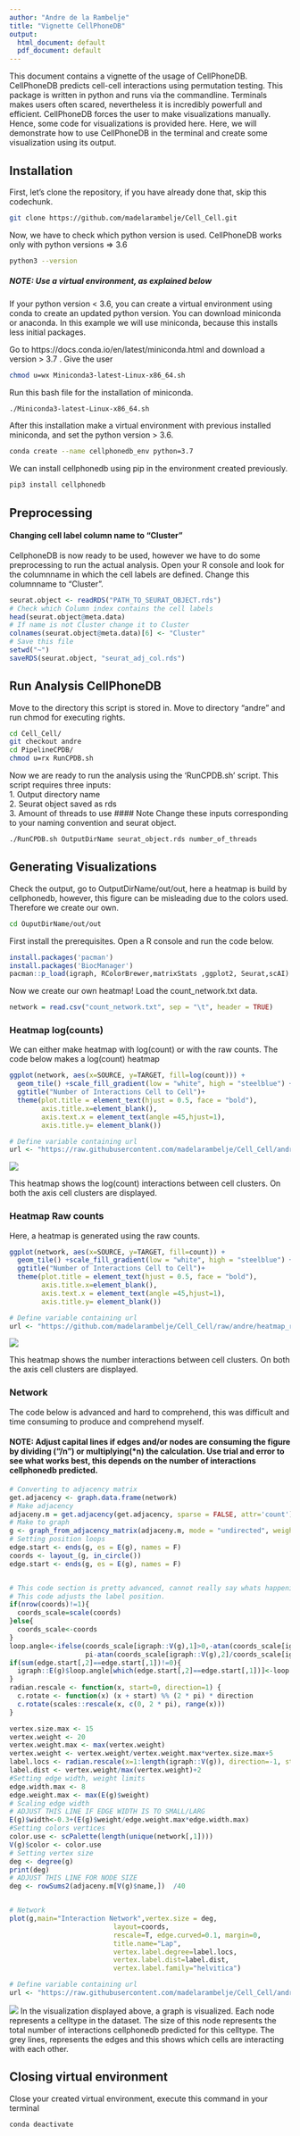 ```yaml
---
author: "Andre de la Rambelje"
title: "Vignette CellPhoneDB"
output:
  html_document: default
  pdf_document: default
---
```

This document contains a vignette of the usage of CellPhoneDB. CellPhoneDB predicts cell-cell interactions using permutation testing. This package is written in python and runs via the commandline. Terminals makes users often scared, nevertheless it is incredibly powerfull and efficient. CellPhoneDB forces the user to make visualizations manually. Hence, some code for visualizations is provided here. Here, we will demonstrate how to use CellPhoneDB in the terminal and create some visualization using its output.

## Installation
First, let's clone the repository, if you have already done that, skip this codechunk.
```bash
git clone https://github.com/madelarambelje/Cell_Cell.git
```

Now, we have to check which python version is used. CellPhoneDB works only with python versions => 3.6
```bash
python3 --version
```
##### NOTE: Use a virtual environment, as explained below 
If your python version < 3.6, you can create a virtual environment using conda to create an updated python version. You can download miniconda or anaconda. In this example we will use miniconda, because this installs less initial packages.


Go to https://docs.conda.io/en/latest/miniconda.html and download a version > 3.7 .  Give the user 
```bash
chmod u=wx Miniconda3-latest-Linux-x86_64.sh 
```
Run this bash file for the installation of miniconda.
```bash
./Miniconda3-latest-Linux-x86_64.sh 
```
After this installation make a virtual environment with previous installed miniconda, and set the python version > 3.6.
```bash
conda create --name cellphonedb_env python=3.7
```

We can install cellphonedb using pip in the environment created previously.
```bash
pip3 install cellphonedb
```

## Preprocessing
#### Changing cell label column name to "Cluster"
CellphoneDB is now ready to be used, however we have to do some preprocessing to run the actual analysis. Open your R console and look for the columnname in which the cell labels are defined. Change this columnname to "Cluster". 
```r
seurat.object <- readRDS("PATH_TO_SEURAT_OBJECT.rds")
# Check which Column index contains the cell labels
head(seurat.object@meta.data)
# If name is not Cluster change it to Cluster
colnames(seurat.object@meta.data)[6] <- "Cluster"
# Save this file
setwd("~")
saveRDS(seurat.object, "seurat_adj_col.rds")
```
## Run Analysis CellPhoneDB
   

Move to the directory this script is stored in. Move to directory "andre" and run chmod for executing rights.
```bash
cd Cell_Cell/
git checkout andre
cd PipelineCPDB/
chmod u=rx RunCPDB.sh
```

Now we are ready to run the analysis using the 'RunCPDB.sh' script. 
This script requires three inputs:    
  1.    Output directory name   
  2.    Seurat object saved as rds     
  3.    Amount of threads to use
#### Note Change these inputs corresponding to your naming convention and seurat object. 
```bash
./RunCPDB.sh OutputDirName seurat_object.rds number_of_threads
```

## Generating Visualizations
Check the output, go to OutputDirName/out/out, here a heatmap is build by cellphonedb, however, this figure can be misleading due to the colors used. Therefore we create our own.
```bash
cd OuputDirName/out/out 
```

First install the prerequisites. Open a R console and run the code below.
```r
install.packages('pacman')
install.packages('BiocManager')
pacman::p_load(igraph, RColorBrewer,matrixStats ,ggplot2, Seurat,scAI)
```

Now we create our own heatmap! Load the count_network.txt data.
```r
network = read.csv("count_network.txt", sep = "\t", header = TRUE)
```
### Heatmap log(counts)
We can either make heatmap with log(count) or with the raw counts.
The code below makes a log(count) heatmap
```r
ggplot(network, aes(x=SOURCE, y=TARGET, fill=log(count))) + 
  geom_tile() +scale_fill_gradient(low = "white", high = "steelblue") + 
  ggtitle("Number of Interactions Cell to Cell")+
  theme(plot.title = element_text(hjust = 0.5, face = "bold"),
        axis.title.x=element_blank(),
        axis.text.x = element_text(angle =45,hjust=1),
        axis.title.y= element_blank())
```
```r
# Define variable containing url
url <- "https://raw.githubusercontent.com/madelarambelje/Cell_Cell/andre/heatmap.png"
```

![](`r url`)

This heatmap shows the log(count) interactions between cell clusters. On both the axis cell clusters are displayed.

### Heatmap Raw counts
Here, a heatmap is generated using the raw counts.
```r
ggplot(network, aes(x=SOURCE, y=TARGET, fill=count)) + 
  geom_tile() +scale_fill_gradient(low = "white", high = "steelblue") + 
  ggtitle("Number of Interactions Cell to Cell")+
  theme(plot.title = element_text(hjust = 0.5, face = "bold"),
        axis.title.x=element_blank(),
        axis.text.x = element_text(angle =45,hjust=1),
        axis.title.y= element_blank())
```

```r
# Define variable containing url
url <- "https://github.com/madelarambelje/Cell_Cell/raw/andre/heatmap_raw_count.png"
```

![](`r url`)

This heatmap shows the number interactions between cell clusters. On both the axis cell clusters are displayed.

### Network

The code below is advanced and hard to comprehend, this was difficult and time consuming to produce and comprehend myself.

#### NOTE: Adjust capital lines if edges and/or nodes are consuming the figure by dividing ("/n") or multiplying(*n) the calculation. Use trial and error to see what works best, this depends on the number of interactions cellphonedb predicted. 
```r
# Converting to adjacency matrix
get.adjacency <- graph.data.frame(network)
# Make adjacency
adjaceny.m = get.adjacency(get.adjacency, sparse = FALSE, attr='count')
# Make to graph
g <- graph_from_adjacency_matrix(adjaceny.m, mode = "undirected", weighted= T)
# Setting position loops
edge.start <- ends(g, es = E(g), names = F)
coords <- layout_(g, in_circle())
edge.start <- ends(g, es = E(g), names = F)


# This code section is pretty advanced, cannot really say whats happening here.
# This code adjusts the label position.
if(nrow(coords)!=1){
  coords_scale=scale(coords)
}else{
  coords_scale<-coords
}
loop.angle<-ifelse(coords_scale[igraph::V(g),1]>0,-atan(coords_scale[igraph::V(g),2]/coords_scale[igraph::V(g),1]),
                   pi-atan(coords_scale[igraph::V(g),2]/coords_scale[igraph::V(g),1]))
if(sum(edge.start[,2]==edge.start[,1])!=0){
  igraph::E(g)$loop.angle[which(edge.start[,2]==edge.start[,1])]<-loop.angle[edge.start[which(edge.start[,2]==edge.start[,1]),1]]
}
radian.rescale <- function(x, start=0, direction=1) {
  c.rotate <- function(x) (x + start) %% (2 * pi) * direction
  c.rotate(scales::rescale(x, c(0, 2 * pi), range(x)))
}

vertex.size.max <- 15
vertex.weight <- 20
vertex.weight.max <- max(vertex.weight)
vertex.weight <- vertex.weight/vertex.weight.max*vertex.size.max+5
label.locs <- radian.rescale(x=1:length(igraph::V(g)), direction=-1, start=0)
label.dist <- vertex.weight/max(vertex.weight)+2
#Setting edge width, weight limits
edge.width.max <- 8
edge.weight.max <- max(E(g)$weight)
# Scaling edge width
# ADJUST THIS LINE IF EDGE WIDTH IS TO SMALL/LARG
E(g)$width<-0.3+(E(g)$weight/edge.weight.max*edge.width.max)
#Setting colors vertices
color.use <- scPalette(length(unique(network[,1])))
V(g)$color <- color.use
# Setting vertex size
deg <- degree(g)
print(deg)
# ADJUST THIS LINE FOR NODE SIZE
deg <- rowSums2(adjaceny.m[V(g)$name,])  /40


# Network
plot(g,main="Interaction Network",vertex.size = deg, 
                          layout=coords, 
                          rescale=T, edge.curved=0.1, margin=0, 
                          title.name="Lap", 
                          vertex.label.degree=label.locs, 
                          vertex.label.dist=label.dist,
                          vertex.label.family="helvitica")
```

```r
# Define variable containing url
url <- "https://raw.githubusercontent.com/madelarambelje/Cell_Cell/andre/network.png"
```

![](`r url`)
In the visualization displayed above, a graph is visualized. Each node represents a celltype in the dataset. The size of this node represents the total number of interactions cellphonedb predicted for this celltype. The grey lines, represents the edges and this shows which cells are interacting with each other. 

## Closing virtual environment
Close your created virtual environment, execute this command in your terminal

```bash
conda deactivate
```

